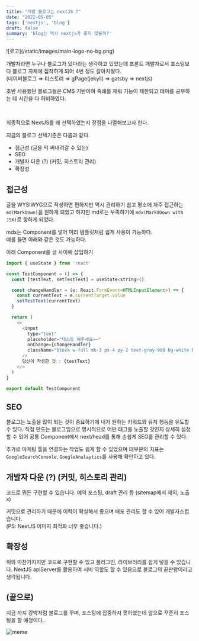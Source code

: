 ```yaml
---
title: "개발 블로그는 nextJS ?"
date: "2022-05-05"
tags: ['nextjs', 'blog']
draft: false
summary: 'blog는 역시 nextjs가 좋지 않을까?'
---
```



<div className="flex flex-col items-center flex-wrap -mx-2 overflow-hidden xl:-mx-2">
  <div className="my-1 px-2 w-1/4 overflow-hidden xl:my-1 xl:px-2 xl:w-1/4">
    ![로고](/static/images/main-logo-no-bg.png)
  </div>
</div>

개발자라면 누구나 블로그가 있다라는 생각하고 있었는데 프론트 개발자로서 포스팅보다 블로그 자체에 집착하게 되어 4번 정도 갈아치웠다. <br/>
(네이버블로그 ⇒ 티스토리  ⇒ gPage(jekyll) ⇒ gatsby ⇒ nextjs)

초반 사용했던 블로그들은 CMS 기반이여 족쇄를 채워 기능이 제한되고 테마를 공부하는 데 시간을 다 허비하였다.

<br/>

최종적으로 NextJS를 왜 선택하였는지 장점을 나열해보고자 한다.

지금의 블로그 선택기준은 다음과 같다. 

- 접근성 (글을 막 써내려갈 수 있는)
- SEO
- 개발자 다운 (?) (커밋, 히스토리 관리)
- 확장성

## 접근성

글을 WYSIWYG으로 작성하면 편하지만 역시 관리하기 쉽고 평소에 자주 접근하는 `md(MarkDown)`을 원하게 되었고 하지만 md로는 부족하기에 `mdx(MarkdDown with JSX)`로 향하게 되었다.

mdx는 Component를 넣어 미리 템플릿처럼 쉽게 사용이 가능하다. <br/>
예를 들면 아래와 같은 것도 가능하다.

아래 Component를 글 사이에 삽입하기

```javascript
import { useState } from 'react'

const TestComponent = () => {
  const [testText, setTestText] = useState<string>()

  const changeHandler = (e: React.FormEvent<HTMLInputElement>) => {
    const currentText = e.currentTarget.value
    setTestText(currentText)
  }

  return (
    <>
      <input
        type="text"
        placeholder="테스트 해주세요~~"
        onChange={changeHandler}
        className="block w-full mb-3 px-4 py-2 text-gray-900 bg-white border border-gray-300 rounded-md dark:border-gray-900 focus:ring-primary-500 focus:border-primary-500 dark:bg-gray-800 dark:text-gray-100"
      />
      당신이 작성한 것 : {testText}
    </>
  )
}

export default TestComponent
```

<TestComponent />

## SEO

블로그는 노출을 많이 되는 것이 중요하기에 내가 원하는 키워드와 유저 행동을 유도할 수 있다.
직접 만드는 블로그임으로 명시적으로 어떤 태그를 노출할 것인지 상세히 설정할 수 있어 공통 Component에서 next/head를 통해 손쉽게 SEO를 관리할 수 있다. 

추가로 마케팅 툴을 연결하는 작업도 쉽게 할 수 있었으며 대부분의 지표는 `GoogleSearchConsole`, `GoogleAnalaytics`를 사용해 확인하고 있다.

## 개발자 다운 (?) (커밋, 히스토리 관리)
코드로 뭐든 구현할 수 있습니다. 예약 포스팅, draft 관리 등 (sitemap에서 제외, 노출x)

커밋으로 관리하기 때문에 이력이 확실해서 좋으며 배포 관리도 할 수 있어 개발자스럽습니다. <br/>
(PS: NextJS 이미지 최적화 너무 좋습니다.)

## 확장성
위와 마찬가지지만 코드로 구현할 수 있고 플러그인, 라이브러리를 쉽게 넣을 수 있습니다.
NextJS apiServer를 활용하여 서버 역할도 할 수 있음으로 블로그의 끝판왕이라고 생각됩니다.

## (끝으로)
지금 까지 강박처럼 블로그를 꾸며, 포스팅에 집중하지 못하였는데
앞으로 꾸준히 포스팅을 할 예정이다..

<img 
  alt="meme"
  src="https://media.giphy.com/media/VRKheDy4DkBMrQm66p/giphy-downsized-large.gif"
/>

